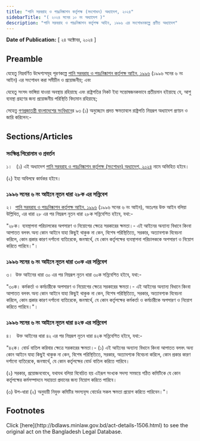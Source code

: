 ```yaml
---
title: "পানি সরবরাহ ও পয়ঃনিষ্কাশন কর্তৃপক্ষ (সংশোধন) অধ্যাদেশ, ২০২৪"
sidebarTitle: "( ২০২৪ সনের ১০ নং অধ্যাদেশ )"
description: "পানি সরবরাহ ও পয়ঃনিষ্কাশন কর্তৃপক্ষ আইন, ১৯৯৬ এর সংশোধনকল্পে প্রণীত অধ্যাদেশ"
---
```


**Date of Publication:** [ ২৪ অক্টোবর, ২০২৪ ]

## Preamble

যেহেতু নিম্নবর্ণিত উদ্দেশ্যসমূহ পূরণকল্পে [পানি সরবরাহ ও পয়ঃনিষ্কাশন কর্তৃপক্ষ আইন, ১৯৯৬](/act-804.html "পানি সরবরাহ ও পয়ঃনিষ্কাশন কর্তৃপক্ষ আইন, ১৯৯৬") (১৯৯৬ সনের ৬ নং আইন) এর সংশোধন করা সমীচীন ও প্রয়োজনীয়; এবং

যেহেতু সংসদ ভাঙ্গিয়া যাওয়া অবস্থায় রহিয়াছে এবং রাষ্ট্রপতির নিকট ইহা সন্তোষজনকভাবে প্রতীয়মান হইয়াছে যে, আশু ব্যবস্থা গ্রহণের জন্য প্রয়োজনীয় পরিস্থিতি বিদ্যমান রহিয়াছে;

সেহেতু [গণপ্রজাতন্ত্রী বাংলাদেশের সংবিধান](/act-957.html "গণপ্রজাতন্ত্রী বাংলাদেশের সংবিধান")ের ৯৩ (১) অনুচ্ছেদে প্রদত্ত ক্ষমতাবলে রাষ্ট্রপতি নিম্নরূপ অধ্যাদেশ প্রণয়ন ও জারি করিলেন:-

## Sections/Articles

### সংক্ষিপ্ত শিরোনাম ও প্রবর্তন

১।   (১) এই অধ্যাদেশ [পানি সরবরাহ ও পয়ঃনিষ্কাশন কর্তৃপক্ষ (সংশোধন) অধ্যাদেশ, ২০২৪](/act-1506.html "পানি সরবরাহ ও পয়ঃনিষ্কাশন কর্তৃপক্ষ (সংশোধন) অধ্যাদেশ, ২০২৪") নামে অভিহিত হইবে।

(২) ইহা অবিলম্বে কার্যকর হইবে।

### ১৯৯৬ সনের ৬ নং আইনে নূতন ধারা ২৮ক এর সন্নিবেশ

২।  [পানি সরবরাহ ও পয়ঃনিষ্কাশন কর্তৃপক্ষ আইন, ১৯৯৬](/act-804.html "পানি সরবরাহ ও পয়ঃনিষ্কাশন কর্তৃপক্ষ আইন, ১৯৯৬") (১৯৯৬ সনের ৬ নং আইন), অতঃপর উক্ত আইন বলিয়া উল্লিখিত, এর ধারা ২৮ এর পর নিম্নরূপ নূতন ধারা ২৮ক সন্নিবেশিত হইবে, যথা:-

"২৮ক। ব্যবস্থাপনা পরিচালকের অপসারণ ও নিয়োগের ক্ষেত্রে সরকারের ক্ষমতা।- এই আইনের অন্যান্য বিধানে কিংবা আপাতত বলবৎ অন্য কোন আইনে যাহা কিছুই থাকুক না কেন, বিশেষ পরিস্থিতিতে, সরকার, অত্যাবশ্যক বিবেচনা করিলে, কোন প্রকার কারণ দর্শানো ব্যতিরেকে, জনস্বার্থে, যে কোন কর্তৃপক্ষের ব্যবস্থাপনা পরিচালককে অপসারণ ও নিয়োগ করিতে পারিবে।"।

### ১৯৯৬ সনের ৬ নং আইনে নূতন ধারা ৩০ক এর সন্নিবেশ

৩।  উক্ত আইনের ধারা ৩০ এর পর নিম্নরূপ নূতন ধারা ৩০ক সন্নিবেশিত হইবে, যথা:-

"৩০ক। কর্মকর্তা ও কর্মচারীকে অপসারণ ও নিয়োগের ক্ষেত্রে সরকারের ক্ষমতা।- এই আইনের অন্যান্য বিধানে কিংবা আপাতত বলবৎ অন্য কোন আইনে যাহা কিছুই থাকুক না কেন, বিশেষ পরিস্থিতিতে, সরকার, অত্যাবশ্যক বিবেচনা করিলে, কোন প্রকার কারণ দর্শানো ব্যতিরেকে, জনস্বার্থে, যে কোন কর্তৃপক্ষের কর্মকর্তা ও কর্মচারীকে অপসারণ ও নিয়োগ করিতে পারিবে।"।

### ১৯৯৬ সনের ৬ নং আইনে নূতন ধারা ৪২ক এর সন্নিবেশ

৪।   উক্ত আইনের ধারা ৪২ এর পর নিম্নরূপ নূতন ধারা ৪২ক সন্নিবেশিত হইবে, যথা:-

"৪২ক। বোর্ড বাতিল করিবার ক্ষেত্রে সরকারের ক্ষমতা।- (১) এই আইনের অন্যান্য বিধানে কিংবা আপাতত বলবৎ অন্য কোন আইনে যাহা কিছুই থাকুক না কেন, বিশেষ পরিস্থিতিতে, সরকার, অত্যাবশ্যক বিবেচনা করিলে, কোন প্রকার কারণ দর্শানো ব্যতিরেকে, জনস্বার্থে, যে কোন কর্তৃপক্ষের বোর্ড বাতিল করিতে পারিবে।

(২) সরকার, প্রয়োজনবোধে, যথাযথ বলিয়া বিবেচিত হয় এইরূপ সংখ্যক সদস্য সমন্বয়ে গঠিত কমিটিকে যে কোন কর্তৃপক্ষের কর্মসম্পাদনে সহায়তা প্রদানের জন্য নিয়োগ করিতে পারিবে।

(৩) উপ-ধারা (২) অনুযায়ী নিযুক্ত কমিটির সদস্যবৃন্দ বোর্ডের সকল ক্ষমতা প্রয়োগ করিতে পারিবেন।"।

## Footnotes

<Note>
  Click [here](http://bdlaws.minlaw.gov.bd/act-details-1506.html) to see the original act on the Bangladesh Legal Database.
</Note>
